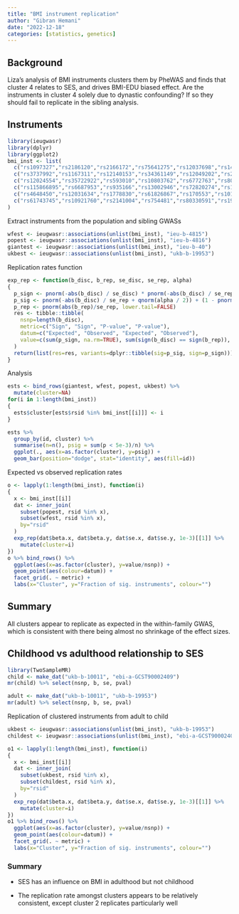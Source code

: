 ```yaml
---
title: "BMI instrument replication"
author: "Gibran Hemani"
date: "2022-12-18"
categories: [statistics, genetics]
---
```


## Background

Liza's analysis of BMI instruments clusters them by PheWAS and finds that cluster 4 relates to SES, and drives BMI-EDU biased effect. Are the instruments in cluster 4 solely due to dynastic confounding? If so they should fail to replicate in the sibling analysis.

## Instruments

```r
library(ieugwasr)
library(dplyr)
library(ggplot2)
bmi_inst <- list(
  c("rs1097327","rs2186120","rs2166172","rs75641275","rs12037698","rs1446585","rs16846140","rs13062093","rs2051559","rs6861649","rs2281819","rs12662900","rs9388681","rs17132130","rs215634","rs79682948","rs2192649","rs13294945","rs7357754","rs4749937","rs1465900","rs1799992","rs55938344","rs7987928","rs7331420","rs9522279","rs55689274","rs4777541","rs7189149","rs11079849","rs113230003","rs150998792"),
  c("rs3737992","rs1167311","rs12140153","rs34361149","rs12049202","rs2181375","rs17024393","rs61813324","rs815163","rs2678204","rs17014332","rs563738408","rs6751993","rs4671328","rs6545714","rs4482463","rs815715","rs6769617","rs1225004","rs355777","rs6776471","rs869400","rs4261944","rs1296328","rs6867471","rs2307111","rs28404639","rs7442885","rs55838622","rs13174863","rs146696797","rs9368828","rs34045288","rs72892910","rs2482398","rs2253310","rs765874","rs9688977","rs6950388","rs4722398","rs1470749","rs147678035","rs39330","rs1805123","rs6601527","rs791405","rs12679106","rs201519328","rs9297524","rs17770336","rs2440589","rs3931548","rs3861879","rs2356376","rs17399739","rs6265","rs491711","rs7942037","rs10898330","rs12364470","rs55726687","rs1458156","rs7138383","rs147730268","rs9507895","rs10507483","rs11148421","rs1949204","rs1441264","rs7990098","rs8015400","rs7141420","rs1286138","rs6575340","rs12881629","rs3803286","rs7183417","rs4776970","rs2870111","rs2046002","rs56803094","rs12926311","rs879620","rs7193783","rs4402589","rs11642015","rs117342986","rs11150461","rs4790841","rs56161855","rs11150745","rs9319615","rs57636386","rs111640872","rs3810291","rs6050446","rs67844506","rs6001870"),
  c("rs12024554","rs35722922","rs593010","rs10803762","rs6772763","rs80082351","rs1471740","rs2606228","rs13107325","rs13176429","rs1919243","rs286818","rs3844598","rs7755574","rs3843540","rs17716502","rs1411432","rs2267958","rs2450447","rs11826177","rs7124681","rs317687","rs3897102","rs9506311","rs35193668","rs3759584","rs862320","rs7774","rs8078135","rs11653258","rs56212061","rs11084554","rs2153740","rs8134638","rs2837398"),
  c("rs115866895","rs6687953","rs935166","rs13002946","rs72820274","rs12619626","rs13427822","rs72967047","rs9843653","rs1454687","rs34811474","rs17085463","rs1383723","rs35853157","rs1503526","rs1477290","rs9463511","rs9277992","rs236660","rs2045293","rs10954772","rs77883185","rs35529153","rs11782074","rs2398861","rs7030732","rs61845249","rs4595495","rs61903695","rs1048932","rs2292238","rs116394958","rs2933223","rs217672","rs2333012","rs11855853","rs62037365","rs34966008","rs1788808","rs784257","rs11666480"),
  c("rs4648450","rs12031634","rs1778830","rs61826867","rs170553","rs10185199","rs6545144","rs3806572","rs2861685","rs7557796","rs72844755","rs115584509","rs35882248","rs34373881","rs4377469","rs75557510","rs2035936","rs66679256","rs73213484","rs6831020","rs11099020","rs750090","rs6536575","rs7701777","rs9291822","rs10059453","rs2118793","rs4921301","rs4467770","rs7453694","rs9342196","rs9489620","rs13210756","rs3807652","rs7810870","rs7461253","rs2616192","rs12681792","rs55781253","rs13289199","rs2254331","rs1327808","rs6597653","rs2439823","rs6591","rs75936055","rs34292685","rs7940866","rs329651","rs12422552","rs4761401","rs1901241","rs11613680","rs9579775","rs7995015","rs9527895","rs9522183","rs145946602","rs8027969","rs117632017","rs113182412","rs756717","rs11656076","rs2332306","rs7237783","rs1942826","rs45486197","rs76040172","rs28489620"),
  c("rs61743745","rs10921760","rs2141004","rs754481","rs80330591","rs199750218","rs12479357","rs4485556","rs2569993","rs9847186","rs13076052","rs762705","rs550669262","rs10865612","rs6780459","rs73169730","rs10938397","rs35851183","rs190301182","rs1428120","rs245775","rs1775255","rs2749929","rs6973656","rs12537134","rs1425717","rs11012732","rs12260817","rs112921972","rs61871615","rs10749233","rs845084","rs67609008","rs2035806","rs12575252","rs555754158","rs2234458","rs704061","rs13353100","rs7498044","rs2342892","rs55931203","rs60764613","rs2155869","rs1389067","rs2247593","rs273505","rs10404726","rs112693590")
)
```

Extract instruments from the population and sibling GWASs

```r
wfest <- ieugwasr::associations(unlist(bmi_inst), "ieu-b-4815")
popest <- ieugwasr::associations(unlist(bmi_inst), "ieu-b-4816")
giantest <- ieugwasr::associations(unlist(bmi_inst), "ieu-b-40")
ukbest <- ieugwasr::associations(unlist(bmi_inst), "ukb-b-19953")
```

Replication rates function


```r
exp_rep <- function(b_disc, b_rep, se_disc, se_rep, alpha)
{
  p_sign <- pnorm(-abs(b_disc) / se_disc) * pnorm(-abs(b_disc) / se_rep) + ((1 - pnorm(-abs(b_disc) / se_disc)) * (1 - pnorm(-abs(b_disc) / se_rep)))
  p_sig <- pnorm(-abs(b_disc) / se_rep + qnorm(alpha / 2)) + (1 - pnorm(-abs(b_disc) / se_rep - qnorm(alpha / 2)))
  p_rep <- pnorm(abs(b_rep)/se_rep, lower.tail=FALSE)
  res <- tibble::tibble(
    nsnp=length(b_disc),
    metric=c("Sign", "Sign", "P-value", "P-value"),
    datum=c("Expected", "Observed", "Expected", "Observed"),
    value=c(sum(p_sign, na.rm=TRUE), sum(sign(b_disc) == sign(b_rep)), sum(p_sig, na.rm=TRUE), sum(p_rep < alpha, na.rm=TRUE))
  )
  return(list(res=res, variants=dplyr::tibble(sig=p_sig, sign=p_sign)))
}
```

Analysis

```r
ests <- bind_rows(giantest, wfest, popest, ukbest) %>%
  mutate(cluster=NA)
for(i in 1:length(bmi_inst))
{
  ests$cluster[ests$rsid %in% bmi_inst[[i]]] <- i
}

ests %>%
  group_by(id, cluster) %>%
  summarise(n=n(), psig = sum(p < 5e-3)/n) %>%
  ggplot(., aes(x=as.factor(cluster), y=psig)) +
  geom_bar(position="dodge", stat="identity", aes(fill=id))
```

Expected vs observed replication rates

```r
o <- lapply(1:length(bmi_inst), function(i)
{
  x <- bmi_inst[[i]]
  dat <- inner_join(
    subset(popest, rsid %in% x),
    subset(wfest, rsid %in% x),
    by="rsid"
  )
  exp_rep(dat$beta.x, dat$beta.y, dat$se.x, dat$se.y, 1e-3)[[1]] %>%
    mutate(cluster=i)
})
o %>% bind_rows() %>%
  ggplot(aes(x=as.factor(cluster), y=value/nsnp)) +
  geom_point(aes(colour=datum)) +
  facet_grid(. ~ metric) +
  labs(x="Cluster", y="Fraction of sig. instruments", colour="")
```

## Summary

All clusters appear to replicate as expected in the within-family GWAS, which is consistent with there being almost no shrinkage of the effect sizes.

## Childhood vs adulthood relationship to SES

```r
library(TwoSampleMR)
child <- make_dat("ukb-b-10011", "ebi-a-GCST90002409")
mr(child) %>% select(nsnp, b, se, pval)

```

```r
adult <- make_dat("ukb-b-10011", "ukb-b-19953")
mr(adult) %>% select(nsnp, b, se, pval)
```

Replication of clustered instruments from adult to child

```r
ukbest <- ieugwasr::associations(unlist(bmi_inst), "ukb-b-19953")
childest <- ieugwasr::associations(unlist(bmi_inst), "ebi-a-GCST90002409")
```

```r
o1 <- lapply(1:length(bmi_inst), function(i)
{
  x <- bmi_inst[[i]]
  dat <- inner_join(
    subset(ukbest, rsid %in% x),
    subset(childest, rsid %in% x),
    by="rsid"
  )
  exp_rep(dat$beta.x, dat$beta.y, dat$se.x, dat$se.y, 1e-3)[[1]] %>%
    mutate(cluster=i)
})
o1 %>% bind_rows() %>%
  ggplot(aes(x=as.factor(cluster), y=value/nsnp)) +
  geom_point(aes(colour=datum)) +
  facet_grid(. ~ metric) +
  labs(x="Cluster", y="Fraction of sig. instruments", colour="")

```

### Summary

-   SES has an influence on BMI in adulthood but not childhood

-   The replication rate amongst clusters appears to be relatively consistent, except cluster 2 replicates particularly well
